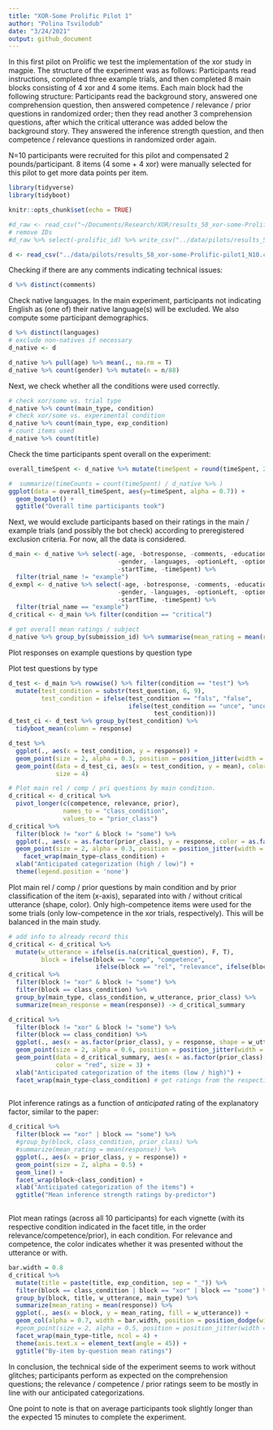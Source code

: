 ```yaml
---
title: "XOR-Some Prolific Pilot 1"
author: "Polina Tsvilodub"
date: "3/24/2021"
output: github_document
---
```


In this first pilot on Prolific we test the implementation of the xor study in magpie. The structure of the experiment was as follows:
Participants read instructions, completed three example trials, and then completed 8 main blocks consisting of 4 xor and 4 some items. Each main block had the following structure: Participants read the background story, answered one comprehension question, then answered competence / relevance / prior questions in randomized order; then they read another 3 comprehension questions, after which the critical utterance was added below the background story. They answered the inference strength question, and then competence / relevance questions in randomized order again.

N=10 participants were recruited for this pilot and compensated 2 pounds/participant. 8 items (4 some + 4 xor) were manually selected for this pilot to get more data points per item. 

```r
library(tidyverse)
library(tidyboot)
```

```r
knitr::opts_chunk$set(echo = TRUE)
```

```r
#d_raw <- read_csv("~/Documents/Research/XOR/results_58_xor-some-Prolific-pilot1_N10.csv")
# remove IDs
#d_raw %>% select(-prolific_id) %>% write_csv("../data/pilots/results_58_xor-some-Prolific-pilot1_N10.csv") 
```

```r
d <- read_csv("../data/pilots/results_58_xor-some-Prolific-pilot1_N10.csv")
```

Checking if there are any comments indicating technical issues:
```r
d %>% distinct(comments)
```

Check native languages. In the main experiment, participants not indicating English as (one of) their native language(s) will be excluded. We also compute some participant demographics.
```r
d %>% distinct(languages)
# exclude non-natives if necessary
d_native <- d

d_native %>% pull(age) %>% mean(., na.rm = T) 
d_native %>% count(gender) %>% mutate(n = n/88)
```

Next, we check whether all the conditions were used correctly.

```r
# check xor/some vs. trial type
d_native %>% count(main_type, condition) 
# check xor/some vs. experimental condition
d_native %>% count(main_type, exp_condition)
# count items used
d_native %>% count(title)
```

Check the time participants spent overall on the experiment:
```r
overall_timeSpent <- d_native %>% mutate(timeSpent = round(timeSpent, 2)) %>% distinct(timeSpent) 

#  summarize(timeCounts = count(timeSpent) / d_native %>% )
ggplot(data = overall_timeSpent, aes(y=timeSpent, alpha = 0.7)) +
  geom_boxplot() +
  ggtitle("Overall time participants took")
```


Next, we would exclude participants based on their ratings in the main / example trials (and possibly the bot check) according to preregistered exclusion criteria. For now, all the data is considered.
```r
d_main <- d_native %>% select(-age, -botresponse, -comments, -education, -endTime, 
                              -gender, -languages, -optionLeft, -optionRight, -startDate,
                              -startTime, -timeSpent) %>%
  filter(trial_name != "example")
d_exmpl <- d_native %>% select(-age, -botresponse, -comments, -education, -endTime, 
                              -gender, -languages, -optionLeft, -optionRight, -startDate,
                              -startTime, -timeSpent) %>%
  filter(trial_name == "example")
d_critical <- d_main %>% filter(condition == "critical")

# get overall mean ratings / subject
d_native %>% group_by(submission_id) %>% summarise(mean_rating = mean(response)) %>% arrange(mean_rating)
```
Plot responses on example questions by question type

Plot test questions by type
```r
d_test <- d_main %>% rowwise() %>% filter(condition == "test") %>% 
  mutate(test_condition = substr(test_question, 6, 9),
         test_condition = ifelse(test_condition == "fals", "false", 
                                 ifelse(test_condition == "unce", "uncertain",
                                        test_condition)))
d_test_ci <- d_test %>% group_by(test_condition) %>% 
  tidyboot_mean(column = response) 

d_test %>% 
  ggplot(., aes(x = test_condition, y = response)) +
  geom_point(size = 2, alpha = 0.3, position = position_jitter(width = 0.1)) +
  geom_point(data = d_test_ci, aes(x = test_condition, y = mean), color = "red", 
             size = 4) 
```


```r
# Plot main rel / comp / pri questions by main condition. 
d_critical <- d_critical %>% 
  pivot_longer(c(competence, relevance, prior), 
               names_to = "class_condition", 
               values_to = "prior_class")
d_critical %>% 
  filter(block != "xor" & block != "some") %>%
  ggplot(., aes(x = as.factor(prior_class), y = response, color = as.factor(prior_class) )) +
  geom_point(size = 2, alpha = 0.3, position = position_jitter(width = 0.1)) +
    facet_wrap(main_type~class_condition) +
  xlab("Anticipated categorization (high / low)") +
  theme(legend.position = 'none') 
```
Plot main rel / comp / prior questions by main condition and by prior classification of the item (x-axis), separated into with / without critical utterance (shape, color). Only high-competence items were used for the some trials (only low-competence in the xor trials, respectively). This will be balanced in the main study. 
```r
# add info to already record this
d_critical <- d_critical %>% 
  mutate(w_utterance = ifelse(is.na(critical_question), F, T),
         block = ifelse(block == "comp", "competence", 
                        ifelse(block == "rel", "relevance", ifelse(block == "pri", "prior", block) )))
d_critical %>% 
  filter(block != "xor" & block != "some") %>%
  filter(block == class_condition) %>%
  group_by(main_type, class_condition, w_utterance, prior_class) %>% 
  summarize(mean_response = mean(response)) -> d_critical_summary

d_critical %>% 
  filter(block != "xor" & block != "some") %>%
  filter(block == class_condition) %>%
  ggplot(., aes(x = as.factor(prior_class), y = response, shape = w_utterance, color = w_utterance)) +
  geom_point(size = 2, alpha = 0.6, position = position_jitter(width = 0.1)) +
  geom_point(data = d_critical_summary, aes(x = as.factor(prior_class), y = mean_response, shape = w_utterance), 
             color = "red", size = 3) +
  xlab("Anticipated categorization of the items (low / high)") +
  facet_wrap(main_type~class_condition) # get ratings from the respective trials only 
 
```


Plot inference ratings as a function of *anticipated* rating of the explanatory factor, similar to the paper: 
``` r
d_critical %>% 
  filter(block == "xor" | block == "some") %>%
  #group_by(block, class_condition, prior_class) %>%
  #summarize(mean_rating = mean(response)) %>%
  ggplot(., aes(x = prior_class, y = response)) +
  geom_point(size = 2, alpha = 0.5) +
  geom_line() +
  facet_wrap(block~class_condition) +
  xlab("Anticipated categorization of the items") +
  ggtitle("Mean inference strength ratings by-predictor")
  
```

Plot mean ratings (across all 10 participants) for each vignette (with its respective condition indicated in the facet title, in the order relevance/competence/prior), in each condition. For relevance and competence, the color indicates whether it was presented without the utterance or with. 
```r
bar.width = 0.8
d_critical %>% 
  mutate(title = paste(title, exp_condition, sep = "_")) %>%
  filter(block == class_condition | block == "xor" | block == "some") %>%
  group_by(block, title, w_utterance, main_type) %>%
  summarize(mean_rating = mean(response)) %>% 
  ggplot(., aes(x = block, y = mean_rating, fill = w_utterance)) +
  geom_col(alpha = 0.7, width = bar.width, position = position_dodge(width = bar.width)) +
  #geom_point(size = 2, alpha = 0.5, position = position_jitter(width = 0.1)) +
  facet_wrap(main_type~title, ncol = 4) +
  theme(axis.text.x = element_text(angle = 45)) +
  ggtitle("By-item by-question mean ratings")
```

In conclusion, the technical side of the experiment seems to work without glitches; participants perform as expected on the comprehension questions; the relevance / competence / prior ratings seem to be mostly in line with our anticipated categorizations.

One point to note is that on average participants took slightly longer than the expected 15 minutes to complete the experiment. 